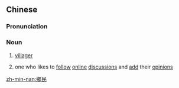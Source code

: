 ==Chinese==
{{zh-forms|s=乡民}}

===Pronunciation===
{{zh-pron
|m=xiāngmín
|c=hoeng1 man4
|mn=hiong-bîn
|cat=n
}}

===Noun===
{{zh-noun}}

# [[villager]]
# {{lb|zh|Taiwan|Internet}} one who likes to [[follow]] [[online]] [[discussion]]s and [[add]] their [[opinion]]s

[[zh-min-nan:鄉民]]